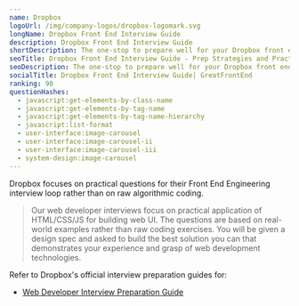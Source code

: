 ```yaml
---
name: Dropbox
logoUrl: /img/company-logos/dropbox-logomark.svg
longName: Dropbox Front End Interview Guide
description: Dropbox Front End Interview Guide
shortDescription: The one-stop to prepare well for your Dropbox front end interviews
seoTitle: Dropbox Front End Interview Guide - Prep Strategies and Practice Questions
seoDescription: The one-stop to prepare well for your Dropbox front end interviews. Discover insider tips, optimal prep strategies, and practice questions known to be tested.
socialTitle: Dropbox Front End Interview Guide| GreatFrontEnd
ranking: 90
questionHashes:
  - javascript:get-elements-by-class-name
  - javascript:get-elements-by-tag-name
  - javascript:get-elements-by-tag-name-hierarchy
  - javascript:list-format
  - user-interface:image-carousel
  - user-interface:image-carousel-ii
  - user-interface:image-carousel-iii
  - system-design:image-carousel
---
```


Dropbox focuses on practical questions for their Front End Engineering interview loop rather than on raw algorithmic coding.

> Our web developer interviews focus on practical application of HTML/CSS/JS for building web UI. The questions are based on real-world examples rather than raw coding exercises. You will be given a design spec and asked to build the best solution you can that demonstrates your experience and grasp of web development technologies.

Refer to Dropbox's official interview preparation guides for:

- [Web Developer Interview Preparation Guide](/guides/dropbox-web-developer-guide.pdf)
